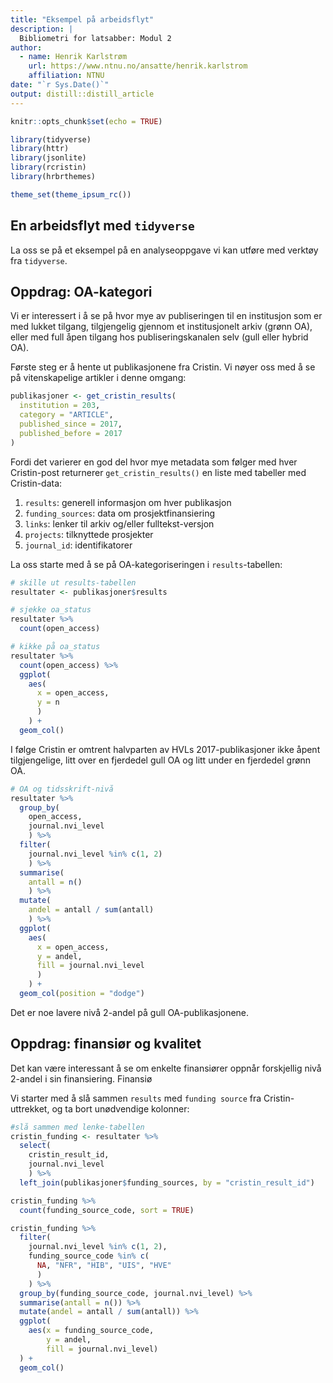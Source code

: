 ```yaml
---
title: "Eksempel på arbeidsflyt"
description: |
  Bibliometri for latsabber: Modul 2
author:
  - name: Henrik Karlstrøm 
    url: https://www.ntnu.no/ansatte/henrik.karlstrom
    affiliation: NTNU
date: "`r Sys.Date()`"
output: distill::distill_article
---
```


```r
knitr::opts_chunk$set(echo = TRUE)

library(tidyverse)
library(httr)
library(jsonlite)
library(rcristin)
library(hrbrthemes)

theme_set(theme_ipsum_rc())
```

## En arbeidsflyt med `tidyverse`

La oss se på et eksempel på en analyseoppgave vi kan utføre med verktøy fra `tidyverse`.

## Oppdrag: OA-kategori
Vi er interessert i å se på hvor mye av publiseringen til en institusjon som er med lukket tilgang, tilgjengelig gjennom et institusjonelt arkiv (grønn OA), eller med full åpen tilgang hos publiseringskanalen selv (gull eller hybrid OA).

Første steg er å hente ut publikasjonene fra Cristin. Vi nøyer oss med å se på vitenskapelige artikler i denne omgang:

```r
publikasjoner <- get_cristin_results(
  institution = 203,
  category = "ARTICLE",
  published_since = 2017,
  published_before = 2017
)
```

Fordi det varierer en god del hvor mye metadata som følger med hver Cristin-post returnerer `get_cristin_results()` en liste med tabeller med Cristin-data:

1. `results`: generell informasjon om hver publikasjon
2. `funding_sources`: data om prosjektfinansiering
3. `links`: lenker til arkiv og/eller fulltekst-versjon
4. `projects`: tilknyttede prosjekter
5. `journal_id`: identifikatorer

La oss starte med å se på OA-kategoriseringen i `results`-tabellen:

```r
# skille ut results-tabellen
resultater <- publikasjoner$results
```

```r
# sjekke oa_status
resultater %>%
  count(open_access)

# kikke på oa_status
resultater %>%
  count(open_access) %>%
  ggplot(
    aes(
      x = open_access, 
      y = n
      )
    ) +
  geom_col()
```

I følge Cristin er omtrent halvparten av HVLs 2017-publikasjoner ikke åpent tilgjengelige, litt over en fjerdedel gull OA og litt under en fjerdedel grønn OA.

```r
# OA og tidsskrift-nivå
resultater %>%
  group_by(
    open_access, 
    journal.nvi_level
    ) %>%
  filter(
    journal.nvi_level %in% c(1, 2)
    ) %>%
  summarise(
    antall = n()
    ) %>%
  mutate(
    andel = antall / sum(antall)
    ) %>%
  ggplot(
    aes(
      x = open_access, 
      y = andel, 
      fill = journal.nvi_level
      )
    ) +
  geom_col(position = "dodge")
```

Det er noe lavere nivå 2-andel på gull OA-publikasjonene.

## Oppdrag: finansiør og kvalitet
Det kan være interessant å se om enkelte finansiører oppnår forskjellig nivå 2-andel i sin finansiering. Finansiø

Vi starter med å slå sammen `results` med `funding source` fra Cristin-uttrekket, og ta bort unødvendige kolonner:

```r
#slå sammen med lenke-tabellen
cristin_funding <- resultater %>%
  select(
    cristin_result_id,
    journal.nvi_level
    ) %>%
  left_join(publikasjoner$funding_sources, by = "cristin_result_id")

cristin_funding %>%
  count(funding_source_code, sort = TRUE)
```

```r
cristin_funding %>%
  filter(
    journal.nvi_level %in% c(1, 2),
    funding_source_code %in% c(
      NA, "NFR", "HIB", "UIS", "HVE"
      )
    ) %>%
  group_by(funding_source_code, journal.nvi_level) %>%
  summarise(antall = n()) %>%
  mutate(andel = antall / sum(antall)) %>%
  ggplot(
    aes(x = funding_source_code,
        y = andel,
        fill = journal.nvi_level)
  ) +
  geom_col()
```

